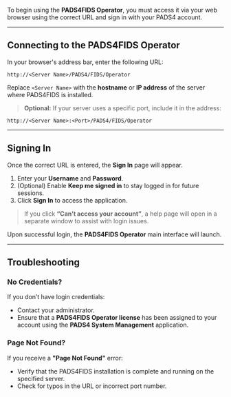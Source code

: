 To begin using the **PADS4FIDS Operator**, you must access it via your web browser using the correct URL and sign in with your PADS4 account.

---

## Connecting to the PADS4FIDS Operator

In your browser's address bar, enter the following URL:

```
http://<Server Name>/PADS4/FIDS/Operator
```

Replace `<Server Name>` with the **hostname** or **IP address** of the server where PADS4FIDS is installed.

> **Optional:** If your server uses a specific port, include it in the address:  
```
http://<Server Name>:<Port>/PADS4/FIDS/Operator
```

---

## Signing In

Once the correct URL is entered, the **Sign In** page will appear.

1. Enter your **Username** and **Password**.  
2. (Optional) Enable **Keep me signed in** to stay logged in for future sessions.  
3. Click **Sign In** to access the application.

> If you click **“Can’t access your account”**, a help page will open in a separate window to assist with login issues.

Upon successful login, the **PADS4FIDS Operator** main interface will launch.

---

## Troubleshooting

### No Credentials?

If you don’t have login credentials:
- Contact your administrator.
- Ensure that a **PADS4FIDS Operator license** has been assigned to your account using the **PADS4 System Management** application.

### Page Not Found?

If you receive a **"Page Not Found"** error:
- Verify that the PADS4FIDS installation is complete and running on the specified server.
- Check for typos in the URL or incorrect port number.
